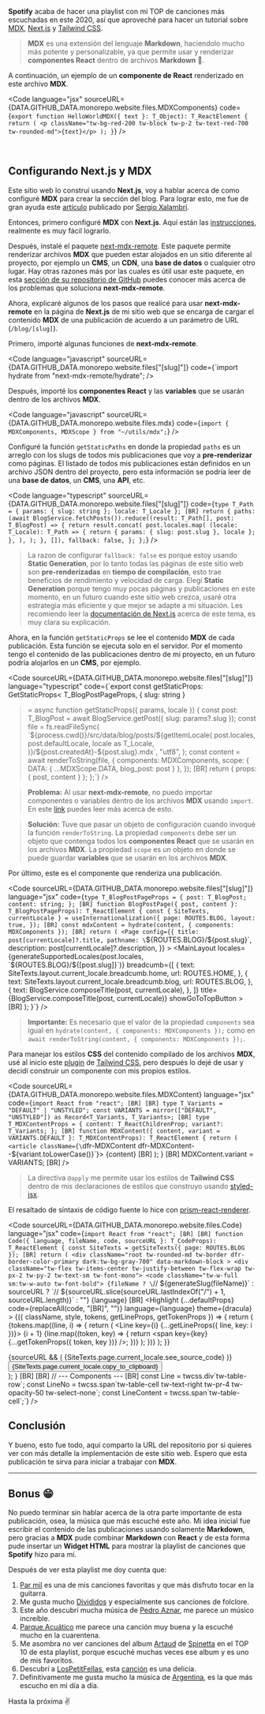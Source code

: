 **Spotify** acaba de hacer una playlist con mi TOP de canciones más escuchadas en este 2020, así que aproveché para hacer un tutorial sobre [MDX](https://mdxjs.com/), [Next.js](https://nextjs.org) y [Tailwind CSS](https://tailwindcss.com).

> **MDX** es una extensión del lenguaje **Markdown**, haciendolo mucho más potente y personalizable, ya que permite usar y renderizar **componentes React** dentro de archivos **Markdown** 🤯.

A continuación, un ejemplo de un **componente de React** renderizado en este archivo **MDX**.

<HelloWorldMDX text="Hola, soy un componente React que usa Tailwind CSS para sus estilos" />

<Code
  language="jsx"
  sourceURL={DATA.GITHUB_DATA.monorepo.website.files.MDXComponents}
  code={`export function HelloWorldMDX({ text }: T_Object): T_ReactElement {
  return (
    <p className="tw-bg-red-200 tw-block tw-p-2 tw-text-red-700 tw-rounded-md">{text}</p>
  );
}`}
/>

<br />

## Configurando Next.js y MDX

Este sitio web lo construí usando **Next.js**, voy a hablar acerca de como configuré **MDX** para crear la sección del blog. Para lograr esto, me fue de gran ayuda este [artículo](https://sergiodxa.com/articles/using-mdx-with-remote-content) publicado por [Sergio Xalambrí](https://twitter.com/sergiodxa).

Entonces, primero configuré **MDX** con **Next.js**. Aquí están las [instrucciones](https://mdxjs.com/getting-started/next), realmente es muy fácil lograrlo.

Después, instalé el paquete [next-mdx-remote](https://GITHUB_DATA.com/hashicorp/next-mdx-remote). Este paquete permite renderizar archivos **MDX** que pueden estar alojados en un sitio diferente al proyecto, por ejemplo un **CMS**, un **CDN**, una **base de datos** o cualquier otro lugar. Hay otras razones más por las cuales es útil usar este paquete, en esta [sección de su repositorio de GitHub](https://GITHUB_DATA.com/hashicorp/next-mdx-remote#background--theory) puedes conocer más acerca de los problemas que soluciona **next-mdx-remote**.

Ahora, explicaré algunos de los pasos que realicé para usar **next-mdx-remote** en la página de **Next.js** de mi sitio web que se encarga de cargar el contenido **MDX** de una publicación de acuerdo a un parámetro de URL (`/blog/[slug]`).

Primero, importé algunas funciones de **next-mdx-remote**.

<Code
  language="javascript"
  sourceURL={DATA.GITHUB_DATA.monorepo.website.files["[slug]"]}
  code={`import hydrate from "next-mdx-remote/hydrate";
/>

Después, importé los **componentes React** y las **variables** que se usarán dentro de los archivos **MDX**.

<Code
  language="javascript"
  sourceURL={DATA.GITHUB_DATA.monorepo.website.files.mdx}
  code={`import { MDXComponents, MDXScope } from "~/utils/mdx";`}
/>

Configuré la función `getStaticPaths` en donde la propiedad `paths` es un arreglo con los slugs de todos mis publicaciones que voy a **pre-renderizar** como páginas. El listado de todos mis publicaciones están definidos en un archivo <Link href={DATA.GITHUB_DATA.monorepo.website.files.posts}>JSON</Link> dentro del proyecto, pero esta información se podría leer de una **base de datos**, un **CMS**, una **API**, etc.

<Code
  language="typescript"
  sourceURL={DATA.GITHUB_DATA.monorepo.website.files["[slug]"]}
  code={`type T_Path = { params: { slug: string }; locale: T_Locale };
[BR]
  return {
    paths: (await BlogService.fetchPosts()).reduce((result: T_Path[], post: T_BlogPost) => {
      return result.concat(
        post.locales.map(
          (locale: T_Locale): T_Path => {
            return { params: { slug: post.slug }, locale };
          },
        ),
      );
    }, []),
    fallback: false,
  };
};`}
/>

> La razon de configurar `fallback: false` es porque estoy usando **Static Generation**, por lo tanto todas las páginas de este sitio web son **pre-renderizadas** en **tiempo de compilación**, esto trae beneficios de rendimiento y velocidad de carga. Elegí **Static Generation** porque tengo muy pocas páginas y publicaciones en este momento, en un futuro cuando este sitio web crezca, usaré otra estrategia más eficiente y que mejor se adapte a mi situación. Les recomiendo leer la [documentación de Next.js](https://nextjs.org/docs/basic-features/data-fetching) acerca de este tema, es muy clara su explicación.

Ahora, en la función `getStaticProps` se lee el contenido **MDX** de cada publicación. Esta función se ejecuta solo en el servidor. Por el momento tengo el contenido de las publicaciones dentro de mi proyecto, en un futuro podría alojarlos en un **CMS**, por ejemplo.

<Code
  sourceURL={DATA.GITHUB_DATA.monorepo.website.files["[slug]"]}
  language="typescript"
  code={`export const getStaticProps: GetStaticProps<
  T_BlogPostPageProps,
  { slug: string }
> = async function getStaticProps({ params, locale }) {
  const post: T_BlogPost = await BlogService.getPost({ slug: params?.slug });
  const file = fs.readFileSync(
    \`\${process.cwd()}/src/data/blog/posts/\${getItemLocale(
      post.locales,
      post.defaultLocale,
      locale as T_Locale,
    )}/\${post.createdAt}-\${post.slug}.mdx\`,
    "utf8",
  );
  const content = await renderToString(file, {
    components: MDXComponents,
    scope: { DATA: { ...MDXScope.DATA, blog_post: post } },
  });
[BR]
  return { props: { post, content } };
};`}
/>

> **Problema:** Al usar **next-mdx-remote**, no puedo importar componentes o variables dentro de los archivos **MDX** usando `import`. En este [link](https://GITHUB_DATA.com/hashicorp/next-mdx-remote#caveats) puedes leer más acerca de esto.

> **Solución:** Tuve que pasar un objeto de configuración cuando invoqué la función `renderToString`. La propiedad `components` debe ser un objeto que contenga todos los **componentes React** que se usarán en los archivos **MDX**. La propiedad `scope` es un objeto en donde se puede guardar **variables** que se usarán en los archivos **MDX**.

Por último, este es el componente que renderiza una publicación.

<Code
  sourceURL={DATA.GITHUB_DATA.monorepo.website.files["[slug]"]}
  language="jsx"
  code={`type T_BlogPostPageProps = {
  post: T_BlogPost;
  content: string;
};
[BR]
function BlogPostPage({ post, content }: T_BlogPostPageProps): T_ReactElement {
  const { SiteTexts, currentLocale } = useInternationalization({
    page: ROUTES.BLOG,
    layout: true,
  });
[BR]
  const mdxContent = hydrate(content, { components: MDXComponents });
[BR]
  return (
    <Page
      config={{
        title: post[currentLocale]?.title,
        pathname: \`\${ROUTES.BLOG}/\${post.slug}\`,
        description: post[currentLocale]?.description,
      }}
    >
      <MainLayout
        locales={generateSupportedLocales(post.locales, \`\${ROUTES.BLOG}/\${[post.slug]}\`)}
        breadcumb={[
          {
            text: SiteTexts.layout.current_locale.breadcumb.home,
            url: ROUTES.HOME,
          },
          {
            text: SiteTexts.layout.current_locale.breadcumb.blog,
            url: ROUTES.BLOG,
          },
          {
            text: BlogService.composeTitle(post, currentLocale),
          },
        ]}
        title={BlogService.composeTitle(post, currentLocale)}
        showGoToTopButton
      >
        <MDXContent content={mdxContent} />
        <Space size={8} />
[BR]
        <BlogPostFooter
          createdAt={post.createdAt}
          publishedAt={post.publishedAt}
          slug={post.slug}
          updatedAt={post.updatedAt}
        />
      </MainLayout>
    </Page>
  );
}`}
/>

> **Importante:** Es necesario que el valor de la propiedad `components` sea igual en `hydrate(content, { components: MDXComponents });` como en `await renderToString(content, { components: MDXComponents });`.

Para manejar los estilos **CSS** del contenido compilado de los archivos **MDX**, usé al inicio este [plugin](https://tailwindcss.com/docs/typography-plugin) de [Tailwind CSS](https://tailwindcss.com), pero después lo dejé de usar y decidí construir un componente con mis propios estilos.

<Code
  sourceURL={DATA.GITHUB_DATA.monorepo.website.files.MDXContent}
  language="jsx"
  code={`import React from "react";
[BR]
[BR]
type T_Variants = "DEFAULT" | "UNSTYLED";
const VARIANTS = mirror(["DEFAULT", "UNSTYLED"]) as Record<T_Variants, T_Variants>;
[BR]
type T_MDXContentProps = {
  content: T_ReactChildrenProp;
  variant?: T_Variants;
};
[BR]
function MDXContent({ content, variant = VARIANTS.DEFAULT }: T_MDXContentProps): T_ReactElement {
  return (
    <article className={\`dfr-MDXContent dfr-MDXContent--\${variant.toLowerCase()}\`}>
      {content}
[BR]
      <style jsx>{\`
        /* Spacing: parent components */
        :global(.dfr-MDXContent--default) > :global(blockquote),
        :global(.dfr-MDXContent--default) > :global(hr),
        :global(.dfr-MDXContent--default) > :global(img),
        :global(.dfr-MDXContent--default) > :global(ol),
        :global(.dfr-MDXContent--default) > :global(p),
        :global(.dfr-MDXContent--default) > :global(pre),
        :global(.dfr-MDXContent--default) > :global(ul),
        :global(.dfr-MDXContent--default) :global(*[data-markdown-block]) {
          @apply tw-mb-6;
        }
[BR]
        /* Spacing: nested components */
        :global(.dfr-MDXContent--default) :global(li) > :global(p),
        :global(.dfr-MDXContent--default) :global(li) > :global(pre),
        :global(.dfr-MDXContent--default) :global(li) > :global(blockquote),
        :global(.dfr-MDXContent--default) :global(li) > :global(img),
        :global(.dfr-MDXContent--default) :global(blockquote) > :global(p) {
          @apply tw-mb-3;
        }
[BR]
        /* Spacing: titles */
        :global(.dfr-MDXContent--default) > :global(h1),
        :global(.dfr-MDXContent--default) > :global(h2),
        :global(.dfr-MDXContent--default) > :global(h3),
        :global(.dfr-MDXContent--default) > :global(h4) {
          @apply tw-mt-6;
          @apply tw-mb-3;
        }
[BR]
        /* Spacing: nested UL lists */
        :global(.dfr-MDXContent--default) :global(li) > :global(ul) {
          @apply tw-mt-3;
        }
[BR]
        /* Ordered lists */
        :global(.dfr-MDXContent--default) :global(ol) {
          @apply tw-pl-9;
          list-style-type: decimal;
        }
[BR]
        :global(.dfr-MDXContent--default) :global(ol) > :global(li) {
          @apply tw-mb-6;
        }
[BR]
        /* Images */
        :global(.dfr-MDXContent--default) > :global(img),
        :global(.dfr-MDXContent--default) :global(li) > :global(img) {
          margin-left: auto;
          margin-right: auto;
        }
      \`}</style>
    </article>
  );
}
[BR]
MDXContent.variant = VARIANTS;
[BR]
/>

> La directiva `@apply` me permite usar los estilos de **Tailwind CSS** dentro de mis declaraciones de estilos que construyo usando [styled-jsx](https://GITHUB_DATA.com/vercel/styled-jsx).

El resaltado de síntaxis de código fuente lo hice con [prism-react-renderer](https://GITHUB_DATA.com/FormidableLabs/prism-react-renderer).

<Code
  sourceURL={DATA.GITHUB_DATA.monorepo.website.files.Code}
  language="jsx"
  code={`import React from "react";
[BR]
[BR]
function Code({ language, fileName, code, sourceURL }: T_CodeProps): T_ReactElement {
  const SiteTexts = getSiteTexts({ page: ROUTES.BLOG });
[BR]
  return (
    <div
      className="root tw-rounded-md tw-border dfr-border-color-primary dark:tw-bg-gray-700"
      data-markdown-block
    >
      <div className="tw-flex tw-items-center tw-justify-between tw-flex-wrap tw-px-2 tw-py-2 tw-text-sm tw-font-mono">
        <code className="tw-w-full sm:tw-w-auto tw-font-bold">
          {fileName
            ? \`// \${generateSlug(fileName)}\`
            : sourceURL
            ? \`// \${sourceURL.slice(sourceURL.lastIndexOf("/") + 1, sourceURL.length)}\`
            : ""}
        </code>
        <span className="tw-rounded-md tw-bg-yellow-300 tw-text-yellow-700 tw-text-xs tw-px-3 tw-py-1 tw-inline-block tw-font-bold tw-flex-shrink-0 tw-ml-auto sm:tw-ml-4 tw-mt-2 sm:tw-mt-0">
          {language}
        </span>
      </div>
[BR]
      <Highlight
        {...defaultProps}
        code={replaceAll(code, "[BR]", "")}
        language={language}
        theme={dracula}
      >
        {({ className, style, tokens, getLineProps, getTokenProps }) => {
          return (
            <CodePrimitive className={className} style={style}>
              {tokens.map((line, i) => {
                return (
                  <Line key={i} {...getLineProps({ line, key: i })}>
                    <LineNo>{i + 1}</LineNo>
                    <LineContent>
                      {line.map((token, key) => {
                        return <span key={key} {...getTokenProps({ token, key })} />;
                      })}
                    </LineContent>
                  </Line>
                );
              })}
            </CodePrimitive>
          );
        }}
      </Highlight>
      <div className="tw-p-2 tw-pt-1.5 tw-text-sm tw-text-right">
        {sourceURL && (
          <Link
            className="tw-block sm:tw-inline-block tw-ml-auto tw-font-bold sm:tw-mr-6 tw-mb-1 sm:tw-mb-0"
            href={sourceURL}
            variant={Link.variant.SIMPLE}
          >
            <Icon
              icon={Icon.icon.GITHUB}
              wrapperClassName="tw-align-middle tw-mr-1.5"
              withDarkModeBackground
            />
            <span className="tw-align-middle tw-inline-block">
              {SiteTexts.page.current_locale.see_source_code}
            </span>
          </Link>
        )}
        <Button
          className="tw-block sm:tw-inline-block tw-ml-auto tw-font-bold tw-align-middle"
          data-clipboard-text={code}
          onClick={copyToClipboard}
        >
          {SiteTexts.page.current_locale.copy_to_clipboard}
        </Button>
      </div>
    </div>
  );
}
[BR]
[BR]
// --- Components ---
[BR]
const Line = twcss.div\`tw-table-row\`;
const LineNo = twcss.span\`tw-table-cell tw-text-right tw-pr-4 tw-opacity-50 tw-select-none\`;
const LineContent = twcss.span\`tw-table-cell\`;`}
/>

## Conclusión

Y bueno, esto fue todo, aquí comparto la URL del repositorio por si quieres ver con más detalle la implementación de este sitio web. Espero que esta publicación te sirva para iniciar a trabajar con **MDX**.

<GitHubRepo
  name={DATA.GITHUB_DATA.monorepo.website.name}
  url={DATA.GITHUB_DATA.monorepo.website.url}
  description={DATA.GITHUB_DATA.monorepo.website.description}
/>

---

## Bonus 😁

No puedo terminar sin hablar acerca de la otra parte importante de esta publicación, osea, la música que más escuché este año. Mi idea inicial fue escribir el contenido de las publicaciones usando solamente **Markdown**, pero gracias a **MDX** pude combinar **Markdown** con **React** y de esta forma pude insertar un **Widget HTML** para mostrar la playlist de canciones que **Spotify** hizo para mí.

<SpotifyPlaylist />

Después de ver esta playlist me doy cuenta que:

1. [Par mil](https://www.youtube.com/watch?v=Gd37vIRhqSA) es una de mis canciones favoritas y que más disfruto tocar en la guitarra.
1. Me gusta mucho [Divididos](https://www.youtube.com/watch?v=7OlzxfSKjtI) y especialmente sus canciones de folclore.
1. Este año descubrí mucha música de [Pedro Aznar](https://www.youtube.com/watch?v=MDSxcA389DE), me parece un músico increíble.
1. [Parque Acuático](https://www.youtube.com/watch?v=Ffkl2rOQEMg) me parece una canción muy buena y la escuché mucho en la cuarentena.
1. Me asombra no ver canciones del album [Artaud](https://www.youtube.com/watch?v=Tk23kQRFWcw&list=PLL0BXIloA_5y3uX2UO0ktpQtUcuc2zGj-) de [Spinetta](https://www.youtube.com/watch?v=hEL2AgzRmjc) en el TOP 10 de esta playlist, porque escuché muchas veces ese album y es uno de mis favoritos.
1. Descubrí a [LosPetitFellas](https://www.youtube.com/watch?v=u9zWGJ-xNlE), esta [canción](https://www.youtube.com/watch?v=iX2kyzuJ4ck) es una delicia.
1. Definitivamente me gusta mucho la música de [Argentina](https://www.youtube.com/watch?v=7YIkurDaHpc), es la que más escucho en mi día a día.

Hasta la próxima ✌️
